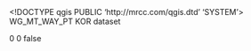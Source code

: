 <!DOCTYPE qgis PUBLIC 'http://mrcc.com/qgis.dtd' 'SYSTEM'>
<qgis version="3.34.3-Prizren">
  <identifier>WG_MT_WAY_PT</identifier>
  <parentidentifier></parentidentifier>
  <language>KOR</language>
  <type>dataset</type>
  <title>WG_MT_WAY_PT</title>
  <abstract></abstract>
  <links/>
  <dates/>
  <fees></fees>
  <encoding></encoding>
  <crs>
    <spatialrefsys nativeFormat="Wkt">
      <wkt></wkt>
      <proj4></proj4>
      <srsid>0</srsid>
      <srid>0</srid>
      <authid></authid>
      <description></description>
      <projectionacronym></projectionacronym>
      <ellipsoidacronym></ellipsoidacronym>
      <geographicflag>false</geographicflag>
    </spatialrefsys>
  </crs>
  <extent/>
</qgis>
